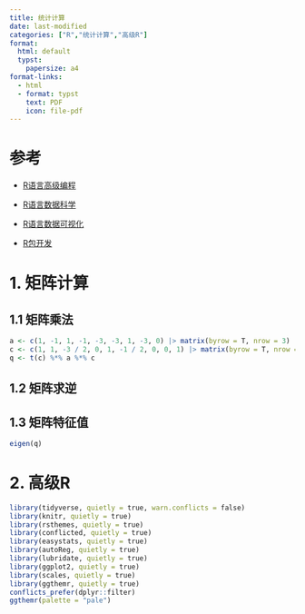 ```yaml
---
title: 统计计算
date: last-modified
categories: ["R","统计计算","高级R"]
format: 
  html: default
  typst: 
    papersize: a4
format-links:
  - html
  - format: typst
    text: PDF
    icon: file-pdf
---
```


# 参考

- [R语言高级编程](https://adv-r.hadley.nz/)

- [R语言数据科学](https://r4ds.hadley.nz/)

- [R语言数据可视化](https://ggplot2-book.org/)

- [R包开发](https://r-pkgs.org/)

# 1. 矩阵计算

## 1.1 矩阵乘法


```r
a <- c(1, -1, 1, -1, -3, -3, 1, -3, 0) |> matrix(byrow = T, nrow = 3)
c <- c(1, 1, -3 / 2, 0, 1, -1 / 2, 0, 0, 1) |> matrix(byrow = T, nrow = 3)
q <- t(c) %*% a %*% c
```

## 1.2 矩阵求逆



## 1.3 矩阵特征值

```r
eigen(q)
```

# 2. 高级R
  

```r
library(tidyverse, quietly = true, warn.conflicts = false)
library(knitr, quietly = true)
library(rsthemes, quietly = true)
library(conflicted, quietly = true)
library(easystats, quietly = true)
library(autoReg, quietly = true)
library(lubridate, quietly = true)
library(ggplot2, quietly = true)
library(scales, quietly = true)
library(ggthemr, quietly = true)
conflicts_prefer(dplyr::filter)
ggthemr(palette = "pale")
```
